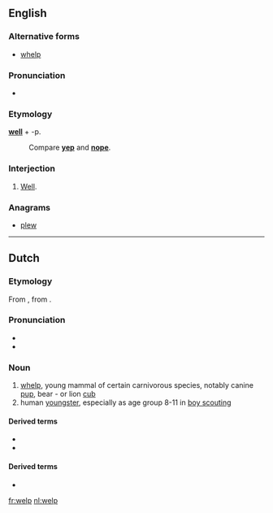 ==English==

===Alternative forms===
* [[whelp]]

===Pronunciation===
* {{homophones|lang=en|whelp}}
===Etymology===
'''[[well]]''' + -p.
: Compare '''[[yep]]''' and '''[[nope]]'''.

===Interjection===
{{en-interj}}

# {{context|slang|lang=en}} [[well|Well]].

===Anagrams===
* [[plew#English|plew]]

----

==Dutch==

===Etymology===
From {{etyl|odt|nl}} {{recons|welp|lang=odt}}, from {{etyl|gem-pro|nl}} {{recons|hwelpaz|lang=gem-pro}}.

===Pronunciation===
* {{rhymes|ɛlp|lang=nl}}
* {{audio|Nl-welp.ogg|Audio}}

===Noun===
{{nl-noun|m|g2=n|welpen|welpje}}

# [[whelp]], young mammal of certain carnivorous species, notably canine [[pup]], bear - or lion [[cub]]
# human [[youngster]], especially as age group 8-11 in [[boy scouting]]

====Derived terms====
* {{l|nl|welpenhorde}}
* {{l|nl|welpenpet}}

====Derived terms====
* {{R:Koenen}}

[[fr:welp]]
[[nl:welp]]
